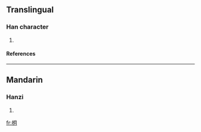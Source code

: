 ==Translingual==
===Han character===
{{Han char|rn=75|rad=木|as=04|sn=8|four=|canj=木月 (DB), X木月 (XDB)}}
# {{defn|Han|sort=木04}}
====References====
{{Han ref|kx=0514.190|dkj=14521|dj=0902.050|hdz=21173.090|uh=6782|ud=26498}}

----
==Mandarin==
===Hanzi===
{{cmn-hanzi|pin=[[yuè]] ([[yue4]])|wg=yüeh<sup>4</sup>}}
# {{defn|Mandarin}}

[[fr:枂]]